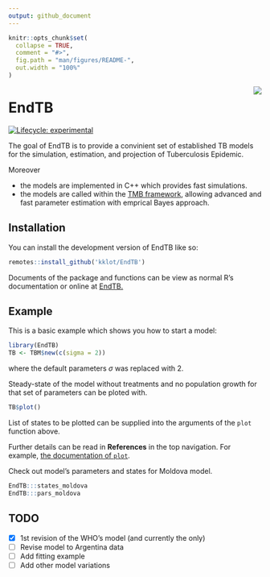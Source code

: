 ```yaml
---
output: github_document
---
```


<!-- README.md is generated from README.Rmd. Please edit that file -->

```r
knitr::opts_chunk$set(
  collapse = TRUE,
  comment = "#>",
  fig.path = "man/figures/README-",
  out.width = "100%"
)
```

<img src="man/figures/logo.png" align="right" />

# EndTB 

<!-- badges: start -->
[![Lifecycle: experimental](https://img.shields.io/badge/lifecycle-experimental-orange.svg)](https://lifecycle.r-lib.org/articles/stages.html#experimental)
<!-- badges: end -->

The goal of EndTB is to provide a convinient set of established TB models for
the simulation, estimation, and projection of Tuberculosis Epidemic.

Moreover

- the models are implemented in C++ which provides fast simulations.
- the models are called within the [TMB
  framework](https://kaskr.github.io/adcomp/Introduction.html), allowing advanced
  and fast parameter estimation with emprical Bayes approach.

## Installation

You can install the development version of EndTB like so:

```r
remotes::install_github('kklot/EndTB')
```

Documents of the package and functions can be view as normal R's documentation
or online at [EndTB.](https://kklot.github.io/EndTB)

## Example

This is a basic example which shows you how to start a model:

```r
library(EndTB)
TB <- TBM$new(c(sigma = 2))
```

where the default parameters $\sigma$ was replaced with 2.

Steady-state of the model without treatments and no population growth
for that set of parameters can be ploted with.

```r
TB$plot()
```

List of states to be plotted can be supplied into the arguments of the `plot`
function above. 

Further details can be read in **References** in the top navigation. For
example, [the
documentation of `plot`](https://kklot.github.io/EndTB/reference/TBM.html#method-plot-). 

Check out model's parameters and states for Moldova model.

```r
EndTB:::states_moldova
EndTB:::pars_moldova
```

## TODO

- [x] 1st revision of the WHO's model (and currently the only)
- [ ] Revise model to Argentina data
- [ ] Add fitting example
- [ ] Add other model variations